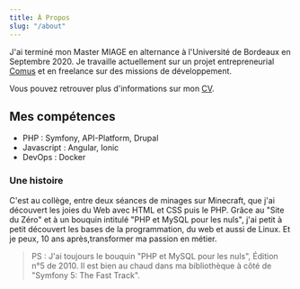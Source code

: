 ```yaml
---
title: À Propos
slug: "/about"
---
```


J'ai terminé mon Master MIAGE en alternance à l'Université de Bordeaux en Septembre 2020.
Je travaille actuellement sur un projet entrepreneurial [Comus](https://www.comus.app)
et en freelance sur des missions de développement.

Vous pouvez retrouver plus d'informations sur mon <a href="/adrien-chinour.pdf" target="_blank">CV</a>.

## Mes compétences

- PHP : Symfony, API-Platform, Drupal
- Javascript : Angular, Ionic
- DevOps : Docker

### Une histoire

C'est au collège, entre deux séances de minages sur Minecraft, que j'ai découvert les joies du Web avec HTML et CSS puis le PHP.
Grâce au "Site du Zéro" et à un bouquin intitulé "PHP et MySQL pour les nuls", j'ai petit à petit découvert les bases de la programmation, du web et aussi de Linux.
Et je peux, 10 ans après,transformer ma passion en métier.

> PS : J'ai toujours le bouquin "PHP et MySQL pour les nuls", Édition n°5 de 2010.
> Il est bien au chaud dans ma bibliothèque à côté de "Symfony 5: The Fast Track".
